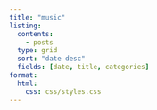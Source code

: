 ```yaml
---
title: "music"
listing:
  contents:
    - posts
  type: grid
  sort: "date desc"
  fields: [date, title, categories]
format:
  html:
    css: css/styles.css
---
```

